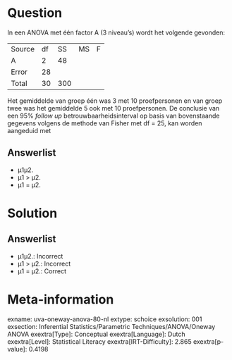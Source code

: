 Question
========

In een ANOVA met één factor A (3 niveau's) wordt het volgende gevonden:

  -------- ---- ----- ---- ---
  Source   df   SS    MS   F
  A        2    48         
  Error    28              
  Total    30   300        
  -------- ---- ----- ---- ---

Het gemiddelde van groep één was 3 met 10 proefpersonen en van groep
twee was het gemiddelde 5 ook met 10 proefpersonen. De conclusie van een
95% *follow up* betrouwbaarheidsinterval op basis van bovenstaande
gegevens volgens de methode van Fisher met df = 25, kan worden aangeduid
met

Answerlist
----------

* μ1μ2.
* μ1 > μ2.
* μ1 = μ2.

Solution
========

Answerlist
----------

* μ1μ2.: Incorrect
* μ1 > μ2.: Incorrect
* μ1 = μ2.: Correct

Meta-information
================
exname: uva-oneway-anova-80-nl
extype: schoice
exsolution: 001
exsection: Inferential Statistics/Parametric Techniques/ANOVA/Oneway ANOVA
exextra[Type]: Conceptual
exextra[Language]: Dutch
exextra[Level]: Statistical Literacy
exextra[IRT-Difficulty]: 2.865
exextra[p-value]: 0.4198
